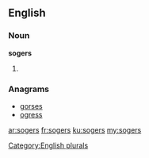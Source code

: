 ==English==

===Noun===
'''sogers'''

# {{plural of|soger}}

===Anagrams===
* [[gorses#English|gorses]]
* [[ogress#English|ogress]]

[[Category:English plurals]]

[[ar:sogers]]
[[fr:sogers]]
[[ku:sogers]]
[[my:sogers]]